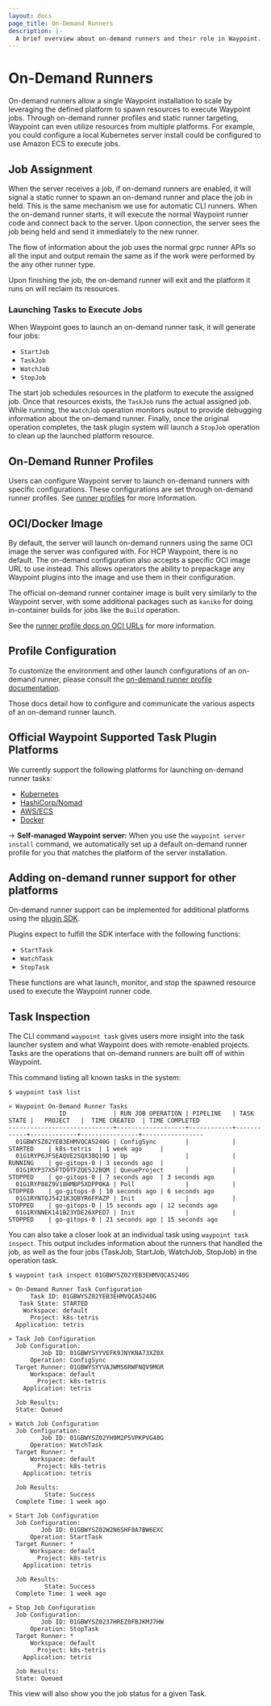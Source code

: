 ```yaml
---
layout: docs
page_title: On-Demand Runners
description: |-
  A brief overview about on-demand runners and their role in Waypoint.
---
```


# On-Demand Runners

On-demand runners allow a single Waypoint installation to scale by
leveraging the defined platform to spawn resources to execute Waypoint jobs.
Through on-demand runner profiles and static runner targeting, Waypoint can
even utilize resources from multiple platforms.
For example, you could configure a local Kubernetes server install could be configured to use Amazon ECS
to execute jobs.

## Job Assignment

When the server receives a job, if on-demand runners are enabled, it
will signal a static runner to spawn an on-demand runner and place the job in held.
This is the same mechanism we use for automatic CLI runners. When the on-demand
runner starts, it will execute the normal Waypoint runner code and connect back
to the server. Upon connection, the server sees the job being held
and send it immediately to the new runner.

The flow of information about the job uses the normal grpc runner APIs so all
the input and output remain the same as if the work were performed by the any other
runner type.

Upon finishing the job, the on-demand runner will exit and the platform it runs
on will reclaim its resources.

### Launching Tasks to Execute Jobs

When Waypoint goes to launch an on-demand runner task, it will generate four
jobs:

- `StartJob`
- `TaskJob`
- `WatchJob`
- `StopJob`

The start job schedules resources in the platform to execute
the assigned job. Once that resources exists, the `TaskJob` runs the actual assigned job.
While running, the `WatchJob` operation monitors output to provide debugging information about
the on-demand runner. Finally, once the original operation completes, the task
plugin system will launch a `StopJob` operation to clean up the launched platform resource.

## On-Demand Runner Profiles

Users can configure Waypoint server to launch on-demand runners with specific
configurations. These configurations are set through on-demand runner profiles.
See [runner profiles](/waypoint/docs/runner/profiles) for more information.

## OCI/Docker Image

By default, the server will launch on-demand runners using the same OCI image the
server was configured with. For HCP Waypoint, there is no default. The on-demand
configuration also accepts a specific OCI image URL to use instead. This allows
operators the ability to prepackage any Waypoint plugins into the image and use
them in their configuration.

The official on-demand runner container image is built very similarly to the Waypoint
server, with some additional packages such as `kaniko` for doing in-container
builds for jobs like the `Build` operation.

See the [runner profile docs on OCI URLs](/waypoint/docs/runner/profiles#oci-url) for more information.

## Profile Configuration

To customize the environment and other launch configurations of an on-demand runner,
please consult the [on-demand runner profile documentation](/waypoint/docs/runner/profiles).

Those docs detail how to configure and communicate the various aspects of an on-demand runner launch.

## Official Waypoint Supported Task Plugin Platforms

We currently support the following platforms for launching on-demand runner tasks:

- [Kubernetes](/waypoint/plugins/kubernetes#kubernetes-task)
- [HashiCorp/Nomad](/waypoint/plugins/nomad#nomad-task)
- [AWS/ECS](/waypoint/plugins/aws-ecs#aws-ecs-task)
- [Docker](/waypoint/plugins/docker#docker-task)

-> **Self-managed Waypoint server:** When you use the `waypoint server install` command,
we automatically set up a default on-demand runner profile for you that matches the
platform of the server installation.

## Adding on-demand runner support for other platforms

On-demand runner support can be implemented for additional platforms
using the [plugin SDK](/waypoint/docs/extending-waypoint).

Plugins expect to fulfill the SDK interface with the following functions:

- `StartTask`
- `WatchTask`
- `StopTask`

These functions are what launch, monitor, and stop the spawned resource used to
execute the Waypoint runner code.

## Task Inspection

The CLI command `waypoint task` gives users more insight into the task launcher system and
what Waypoint does with remote-enabled projects. Tasks are the operations that
on-demand runners are built off of within Waypoint.

This command listing all known tasks in the system:

```shell
$ waypoint task list

» Waypoint On-Demand Runner Tasks
              ID             | RUN JOB OPERATION | PIPELINE   | TASK STATE |   PROJECT   |  TIME CREATED  | TIME COMPLETED
-----------------------------+-------------------+------------+------------+-------------+----------------+-----------------
  01GBWYSZ02YEB3EHMVQCA5240G | ConfigSync        |            | STARTED    | k8s-tetris  | 1 week ago     |
  01G1RYP6JFSEAQVE2SQX38Q19D | Up                |            | RUNNING    | go-gitops-0 | 3 seconds ago  |
  01G1RYP37X5FTD9TFZQE5J2BQM | QueueProject      |            | STOPPED    | go-gitops-0 | 7 seconds ago  | 3 seconds ago
  01G1RYP08Z9V18HMBP5XDPP0KA | Poll              |            | STOPPED    | go-gitops-0 | 10 seconds ago | 6 seconds ago
  01G1RYNTQJ5421K3QBYR6FPAZP | Init              |            | STOPPED    | go-gitops-0 | 15 seconds ago | 12 seconds ago
  01G1RYNNEK141B23YDE26XPED7 | Init              |            | STOPPED    | go-gitops-0 | 21 seconds ago | 15 seconds ago
```

You can also take a closer look at an individual task using `waypoint task inspect`.
This output includes information about the runners that handled the job,
as well as the four jobs (TaskJob, StartJob, WatchJob, StopJob) in the operation task.

```shell
$ waypoint task inspect 01GBWYSZ02YEB3EHMVQCA5240G

» On-Demand Runner Task Configuration
      Task ID: 01GBWYSZ02YEB3EHMVQCA5240G
   Task State: STARTED
    Workspace: default
      Project: k8s-tetris
  Application: tetris

» Task Job Configuration
  Job Configuration:
         Job ID: 01GBWYSYYVEFK9JNYKNA73XZ0X
      Operation: ConfigSync
  Target Runner: 01GBWYSYYVAJWMS6RWFNQV9MGR
      Workspace: default
        Project: k8s-tetris
    Application: tetris

  Job Results:
  State: Queued

» Watch Job Configuration
  Job Configuration:
         Job ID: 01GBWYSZ02YH9M2P5VPKPVG40G
      Operation: WatchTask
  Target Runner: *
      Workspace: default
        Project: k8s-tetris
    Application: tetris

  Job Results:
          State: Success
  Complete Time: 1 week ago

» Start Job Configuration
  Job Configuration:
         Job ID: 01GBWYSZ02W2N6SHF0A7BW6EXC
      Operation: StartTask
  Target Runner: *
      Workspace: default
        Project: k8s-tetris
    Application: tetris

  Job Results:
          State: Success
  Complete Time: 1 week ago

» Stop Job Configuration
  Job Configuration:
         Job ID: 01GBWYSZ0237HREZ0FBJKMJ7HW
      Operation: StopTask
  Target Runner: *
      Workspace: default
        Project: k8s-tetris
    Application: tetris

  Job Results:
  State: Queued
```

This view will also show you the job status for a given Task.
